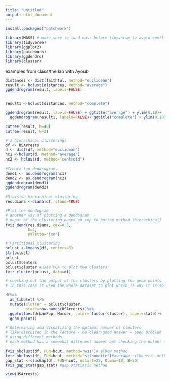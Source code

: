 ---
title: "Untitled"
output: html_document
---

```{r}
install.packages("patchwork")
```

```{r}
library(MASS) # make sure to load mass before tidyverse to avoid conflicts!
library(tidyverse)
library(ggplot2)
library(patchwork)
library(ggdendro)
library(cluster)
```

examples from class/the lab with Ayoub

```{r}
distances <- dist(faithful, method="euclidean")
result <- hclust(distances, method="average")
ggdendrogram(result, labels=FALSE)


result1 <-hclust(distances, method="complete")

ggdendrogram(result, labels=FALSE) + ggtitle("average") + ylim(0,10)+
  ggdendrogram(result1, labels=FALSE)+ ggtitle("complete") + ylim(0,10)

cutree(result, h=40)
cutree(result, k=2)


```


```{r}
# 2 hierachical clusterings
df <- USArrests
d <- dist(df, method="euclidean")
hc1 <-hclust(d, method="average")
hc2 <- hclust(d, method="centroid")
              
#Create two dendrograms
dend1 <- as.dendrogram(hc1)
dend2 <- as.dendrogram(hc2)
ggdendrogram(dend1)
ggdendrogram(dend2)
```


```{r}
#Dicisive hierachical clustering
res.diana <-diana(df, stand=TRUE)

#Plot the dendogram
# another way of plotting a dendogram
# ouput of the clustering based on top to bottom method (hierachical)
fviz_dend(res.diana, cex=0.5,
          k=4,
          palette="jco")

# Partitional clustering
pclust <-kmeans(df, centers=3)
str(pclust)
pclust
pclust$centers
pclust$cluster #uses PCA to plot the clusters
fviz_cluster(pclust, data=df)
```


```{r}
# checking out the output of the clusters by plotting the geom points
# in this case it used the whole dataset to plot which is why it is so scattered 

df%>%
  as_tibble() %>%
  mutate(cluster = pclust$cluster, 
         state=row.names(USArrests))%>%
  ggplot(aes(UrbanPop, Murder, color= factor(cluster), label=state))+
  geom_point()

# Determining and Visualizing the optimal number of clusters 
# like discussed in the lecture - no clear/good answer = open problem
# using different methods
# each method has a somewhat different answer but checking the output of clustering ans number of clusters to find the optimum number of clusters

fviz_nbclust(df, FUN=hcut, method="wss")# elbow method
fviz_nbclust(df, FUN=hcut, method="silhouette")#average silhouette method
gap_stat <-clusGap(df, FUN=hcut, nstart=25, K.max=10, B=50)
fviz_gap_stat(gap_stat) #gap statistic method

```


```{r}
view(USArrests)

```

